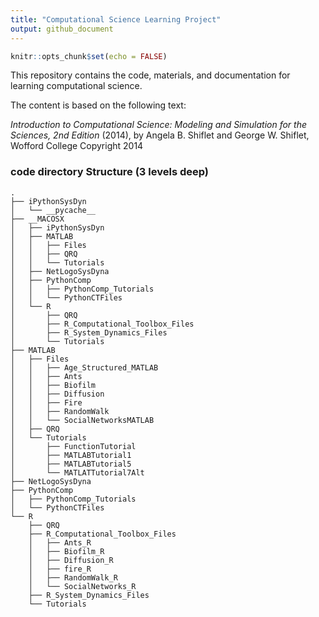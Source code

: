 ```yaml
---
title: "Computational Science Learning Project"
output: github_document
---
```


```r
knitr::opts_chunk$set(echo = FALSE)
```

This repository contains the code, materials, and documentation for learning computational science.

The content is based on the following text:

*Introduction to Computational Science: Modeling and Simulation for the Sciences, 2nd Edition* (2014), 
by Angela B. Shiflet and George W. Shiflet, Wofford College 
Copyright 2014

### code directory Structure (3 levels deep)
```
.
├── iPythonSysDyn
│   └── __pycache__
├── __MACOSX
│   ├── iPythonSysDyn
│   ├── MATLAB
│   │   ├── Files
│   │   ├── QRQ
│   │   └── Tutorials
│   ├── NetLogoSysDyna
│   ├── PythonComp
│   │   ├── PythonComp_Tutorials
│   │   └── PythonCTFiles
│   └── R
│       ├── QRQ
│       ├── R_Computational_Toolbox_Files
│       ├── R_System_Dynamics_Files
│       └── Tutorials
├── MATLAB
│   ├── Files
│   │   ├── Age_Structured_MATLAB
│   │   ├── Ants
│   │   ├── Biofilm
│   │   ├── Diffusion
│   │   ├── Fire
│   │   ├── RandomWalk
│   │   └── SocialNetworksMATLAB
│   ├── QRQ
│   └── Tutorials
│       ├── FunctionTutorial
│       ├── MATLABTutorial1
│       ├── MATLABTutorial5
│       └── MATLATTutorial7Alt
├── NetLogoSysDyna
├── PythonComp
│   ├── PythonComp_Tutorials
│   └── PythonCTFiles
└── R
    ├── QRQ
    ├── R_Computational_Toolbox_Files
    │   ├── Ants_R
    │   ├── Biofilm_R
    │   ├── Diffusion_R
    │   ├── fire_R
    │   ├── RandomWalk_R
    │   └── SocialNetworks_R
    ├── R_System_Dynamics_Files
    └── Tutorials
```